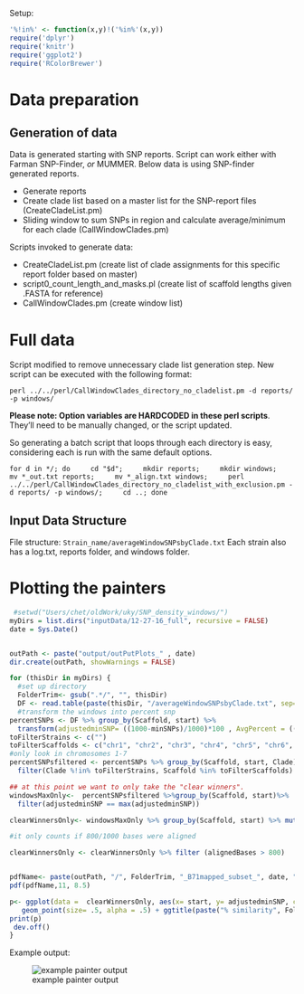 
Setup:

```r
'%!in%' <- function(x,y)!('%in%'(x,y))
require('dplyr')
require('knitr')
require('ggplot2')
require('RColorBrewer')

```
# Data preparation


## Generation of data

Data is generated starting with SNP reports.  Script can work either with Farman SNP-Finder, *or* MUMMER.  Below data is using SNP-finder generated reports.

* Generate reports
* Create clade list based on a master list for the SNP-report files (CreateCladeList.pm) 
* Sliding window to sum SNPs in region and calculate average/minimum for each clade (CallWindowClades.pm)

Scripts invoked to generate data:

* CreateCladeList.pm (create list of clade assignments for this specific report folder based on master)
* script0_count_length_and_masks.pl (create list of scaffold lengths given .FASTA for reference)
* CallWindowClades.pm (create window list)

# Full data

Script modified to remove unnecessary clade list generation step.  New script can be executed with the following format:

`perl ../../perl/CallWindowClades_directory_no_cladelist.pm -d reports/ -p windows/`

**Please note: Option variables are HARDCODED in these perl scripts**.  They'll need to be manually changed, or the script updated.

So generating a batch script that loops through each directory is easy, considering each is run with the same default options.

```
for d in */; do     cd "$d";     mkdir reports;     mkdir windows;     mv *_out.txt reports;     mv *_align.txt windows;     perl ../../perl/CallWindowClades_directory_no_cladelist_with_exclusion.pm -d reports/ -p windows/;     cd ..; done
```

## Input Data Structure

File structure:
`Strain_name/averageWindowSNPsbyClade.txt`
Each strain also has a log.txt, reports folder, and windows folder.


# Plotting the painters

```r
 #setwd("Users/chet/oldWork/uky/SNP_density_windows/")
myDirs = list.dirs("inputData/12-27-16_full", recursive = FALSE)
date = Sys.Date()


outPath <- paste("output/outPutPlots_" , date)
dir.create(outPath, showWarnings = FALSE)

for (thisDir in myDirs) {
  #set up directory
  FolderTrim<- gsub(".*/", "", thisDir) 
  DF <- read.table(paste(thisDir, "/averageWindowSNPsbyClade.txt", sep=""), header=TRUE, fill = TRUE)
  #transform the windows into percent snp
percentSNPs <- DF %>% group_by(Scaffold, start) %>%
  transform(adjustedminSNP= ((1000-minSNPs)/1000)*100 , AvgPercent = ((1000-avgnumSNPs)/1000*100))
toFilterStrains <- c("")
toFilterScaffolds <- c("chr1", "chr2", "chr3", "chr4", "chr5", "chr6", "chr7")
#only look in chromosomes 1-7
percentSNPsfiltered <- percentSNPs %>% group_by(Scaffold, start, Clade) %>%
  filter(Clade %!in% toFilterStrains, Scaffold %in% toFilterScaffolds)

## at this point we want to only take the "clear winners".
windowsMaxOnly<-  percentSNPsfiltered %>%group_by(Scaffold, start)%>%
  filter(adjustedminSNP == max(adjustedminSNP))

clearWinnersOnly<- windowsMaxOnly %>% group_by(Scaffold, start) %>% mutate( count=n()) %>% filter(count ==1) 

#it only counts if 800/1000 bases were aligned

clearWinnersOnly <- clearWinnersOnly %>% filter (alignedBases > 800)


pdfName<- paste(outPath, "/", FolderTrim, "_B71mapped_subset_", date, "12-27-16.pdf", sep="")
pdf(pdfName,11, 8.5)

p<- ggplot(data =  clearWinnersOnly, aes(x= start, y= adjustedminSNP, color= Clade))+facet_wrap(~Scaffold, ncol = 1)+ylab("% similarity")+xlab("chrom pos")+
   geom_point(size= .5, alpha = .5) + ggtitle(paste("% similarity", FolderTrim, "mapped to B71.   " , date))+ ylim(c(0, 100))
print(p)
 dev.off()
} 

```

Example output:

![example painter output](example_painter.png)